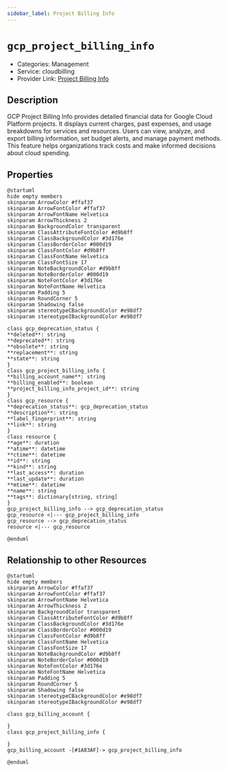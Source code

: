 ```yaml
---
sidebar_label: Project Billing Info
---
```


# `gcp_project_billing_info`

- Categories: Management
- Service: cloudbilling
- Provider Link: [Project Billing Info](https://cloud.google.com/billing/docs/how-to/get-project-billing-info)

## Description
GCP Project Billing Info provides detailed financial data for Google Cloud Platform projects. It displays current charges, past expenses, and usage breakdowns for services and resources. Users can view, analyze, and export billing information, set budget alerts, and manage payment methods. This feature helps organizations track costs and make informed decisions about cloud spending.

## Properties
<ZoomPanPinch>

```kroki imgType="plantuml" imgAlt="Diagram of Project Billing Info data model"
@startuml
hide empty members
skinparam ArrowColor #ffaf37
skinparam ArrowFontColor #ffaf37
skinparam ArrowFontName Helvetica
skinparam ArrowThickness 2
skinparam BackgroundColor transparent
skinparam ClassAttributeFontColor #d9b8ff
skinparam ClassBackgroundColor #3d176e
skinparam ClassBorderColor #000d19
skinparam ClassFontColor #d9b8ff
skinparam ClassFontName Helvetica
skinparam ClassFontSize 17
skinparam NoteBackgroundColor #d9b8ff
skinparam NoteBorderColor #000d19
skinparam NoteFontColor #3d176e
skinparam NoteFontName Helvetica
skinparam Padding 5
skinparam RoundCorner 5
skinparam Shadowing false
skinparam stereotypeCBackgroundColor #e98df7
skinparam stereotypeIBackgroundColor #e98df7

class gcp_deprecation_status {
**deleted**: string
**deprecated**: string
**obsolete**: string
**replacement**: string
**state**: string
}
class gcp_project_billing_info {
**billing_account_name**: string
**billing_enabled**: boolean
**project_billing_info_project_id**: string
}
class gcp_resource {
**deprecation_status**: gcp_deprecation_status
**description**: string
**label_fingerprint**: string
**link**: string
}
class resource {
**age**: duration
**atime**: datetime
**ctime**: datetime
**id**: string
**kind**: string
**last_access**: duration
**last_update**: duration
**mtime**: datetime
**name**: string
**tags**: dictionary[string, string]
}
gcp_project_billing_info --> gcp_deprecation_status
gcp_resource <|--- gcp_project_billing_info
gcp_resource --> gcp_deprecation_status
resource <|--- gcp_resource

@enduml
```

</ZoomPanPinch>


## Relationship to other Resources
<ZoomPanPinch>

```kroki imgType="plantuml" imgAlt="Diagram of Project Billing Info resource relationships"
@startuml
hide empty members
skinparam ArrowColor #ffaf37
skinparam ArrowFontColor #ffaf37
skinparam ArrowFontName Helvetica
skinparam ArrowThickness 2
skinparam BackgroundColor transparent
skinparam ClassAttributeFontColor #d9b8ff
skinparam ClassBackgroundColor #3d176e
skinparam ClassBorderColor #000d19
skinparam ClassFontColor #d9b8ff
skinparam ClassFontName Helvetica
skinparam ClassFontSize 17
skinparam NoteBackgroundColor #d9b8ff
skinparam NoteBorderColor #000d19
skinparam NoteFontColor #3d176e
skinparam NoteFontName Helvetica
skinparam Padding 5
skinparam RoundCorner 5
skinparam Shadowing false
skinparam stereotypeCBackgroundColor #e98df7
skinparam stereotypeIBackgroundColor #e98df7

class gcp_billing_account {

}
class gcp_project_billing_info {

}
gcp_billing_account -[#1A83AF]-> gcp_project_billing_info

@enduml
```

</ZoomPanPinch>




